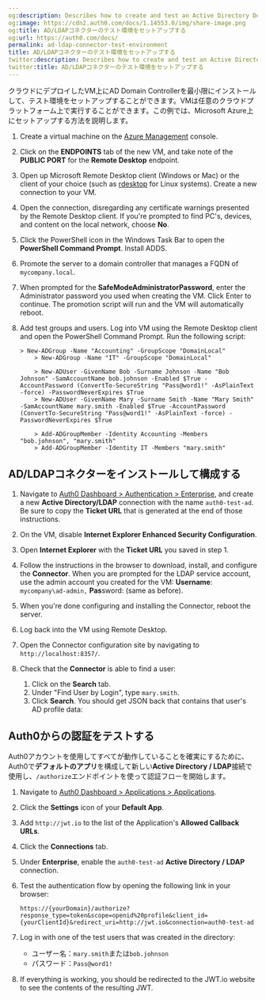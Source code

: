 ```yaml
---
og:description: Describes how to create and test an Active Directory Domain Controller.
og:image: https://cdn2.auth0.com/docs/1.14553.0/img/share-image.png
og:title: AD/LDAPコネクターのテスト環境をセットアップする
og:url: https://auth0.com/docs/
permalink: ad-ldap-connector-test-environment
title: AD/LDAPコネクターのテスト環境をセットアップする
twitter:description: Describes how to create and test an Active Directory Domain Controller.
twitter:title: AD/LDAPコネクターのテスト環境をセットアップする
---
```


クラウドにデプロイしたVM上にAD Domain Controllerを最小限にインストールして、テスト環境をセットアップすることができます。VMは任意のクラウドプラットフォーム上で実行することができます。この例では、Microsoft Azure上にセットアップする方法を説明します。

1. Create a virtual machine on the [Azure Management](https://azure.microsoft.com/en-us/features/azure-portal/) console.
2. Click on the **ENDPOINTS** tab of the new VM, and take note of the **PUBLIC PORT** for the **Remote Desktop** endpoint.
3. Open up Microsoft Remote Desktop client (Windows or Mac) or the client of your choice (such as [rdesktop](http://www.rdesktop.org/) for Linux systems). Create a new connection to your VM.
4. Open the connection, disregarding any certificate warnings presented by the Remote Desktop client. If you're prompted to find PC's, devices, and content on the local network, choose **No**.
5. Click the PowerShell icon in the Windows Task Bar to open the **PowerShell Command Prompt**. Install ADDS.
6. Promote the server to a domain controller that manages a FQDN of `mycompany.local`.
7. When prompted for the **SafeModeAdministratorPassword**, enter the Administrator password you used when creating the VM. Click Enter to continue. The promotion script will run and the VM will automatically reboot.
8. Add test groups and users. Log into VM using the Remote Desktop client and open the PowerShell Command Prompt. Run the following script:

   ```text lines
   > New-ADGroup -Name "Accounting" -GroupScope "DomainLocal"
       > New-ADGroup -Name "IT" -GroupScope "DomainLocal"
       
       > New-ADUser -GivenName Bob -Surname Johnson -Name "Bob Johnson" -SamAccountName bob.johnson -Enabled $True -AccountPassword (ConvertTo-SecureString "Pass@word1!" -AsPlainText -force) -PasswordNeverExpires $True
       > New-ADUser -GivenName Mary -Surname Smith -Name "Mary Smith" -SamAccountName mary.smith -Enabled $True -AccountPassword (ConvertTo-SecureString "Pass@word1!" -AsPlainText -force) -PasswordNeverExpires $True
       
       > Add-ADGroupMember -Identity Accounting -Members "bob.johnson", "mary.smith"
       > Add-ADGroupMember -Identity IT -Members "mary.smith"
   ```


   

   

## AD/LDAPコネクターをインストールして構成する

1. Navigate to [Auth0 Dashboard > Authentication > Enterprise](https://manage.auth0.com/#/connections/enterprise), and create a new **Active Directory/LDAP** connection with the name `auth0-test-ad`. Be sure to copy the **Ticket URL** that is generated at the end of those instructions.
2. On the VM, disable **Internet Explorer Enhanced Security Configuration**.
3. Open **Internet Explorer** with the **Ticket URL** you saved in step 1.
4. Follow the instructions in the browser to download, install, and configure the **Connector**. When you are prompted for the LDAP service account, use the admin account you created for the VM: **Username**: `mycompany\ad-admin,` **Pas**sword: (same as before).
5. When you're done configuring and installing the Connector, reboot the server.
6. Log back into the VM using Remote Desktop.
7. Open the Connector configuration site by navigating to `http://localhost:8357/`.
8. Check that the **Connector** is able to find a user:

   1. Click on the **Search** tab.
   2. Under "Find User by Login", type `mary.smith`.
   3. Click **Search**. You should get JSON back that contains that user's AD profile data:

## Auth0からの認証をテストする

Auth0アカウントを使用してすべてが動作していることを確実にするために、Auth0で**デフォルトのアプリ**を構成して新しい**Active Directory / LDAP**接続で使用し、`/authorize`エンドポイントを使って認証フローを開始します。

1. Navigate to [Auth0 Dashboard > Applications > Applications](https://manage.auth0.com/#/applications).
2. Click the **Settings** icon of your **Default App**.
3. Add `http://jwt.io` to the list of the Application's **Allowed Callback URLs**.
4. Click the **Connections** tab.
5. Under **Enterprise**, enable the `auth0-test-ad` **Active Directory / LDAP** connection.
6. Test the authentication flow by opening the following link in your browser:

   ```http wrap lines
   https://{yourDomain}/authorize?response_type=token&scope=openid%20profile&client_id={yourClientId}&redirect_uri=http://jwt.io&connection=auth0-test-ad
   ```


   

   
7. Log in with one of the test users that was created in the directory:

   * ユーザー名：`mary.smith`または`bob.johnson`
   * パスワード：`Pass@word1!`
8. If everything is working, you should be redirected to the JWT.io website to see the contents of the resulting JWT.